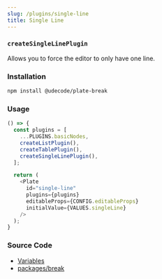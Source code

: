 ```yaml
---
slug: /plugins/single-line
title: Single Line
---
```


### `createSingleLinePlugin`

Allows you to force the editor to only have one line.

### Installation

```bash npm2yarn
npm install @udecode/plate-break
```

### Usage

```ts live
() => {
  const plugins = [
    ...PLUGINS.basicNodes,
    createListPlugin(),
    createTablePlugin(),
    createSingleLinePlugin(),
  ];

  return (
    <Plate
      id="single-line"
      plugins={plugins}
      editableProps={CONFIG.editableProps}
      initialValue={VALUES.singleLine}
    />
  );
}
```

### Source Code

- [Variables](https://github.com/udecode/plate/blob/main/docs/src/live/live.tsx)
- [packages/break](https://github.com/udecode/plate/tree/main/packages/break/src)
